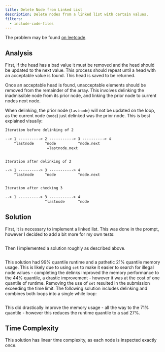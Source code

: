 ```yaml
---
title: Delete Node from Linked List
description: Delete nodes from a linked list with certain values.
filters:
  - include-code-files
---
```



The problem may be found [on leetcode](https://leetcode.com/problems/delete-nodes-from-linked-list-present-in-array).

## Analysis

First, if the head has a bad value it must be removed and the head should be 
updated to the next value. This process should repeat until a head with an 
acceptable value is found. This head is saved to be returned.

Once an acceptable head is found, unacceptable elements should be removed from 
the remainder of the array. This involves delinking the inadmissible node from 
its prior node, and linking the prior node to current nodes next node.

When delinking, the prior node (``lastnode``) will not be updated on the loop, 
as the current node (``node``) just delinked was the prior node. This is best 
explained visually:


```default
Iteration before delinking of 2

--> 1 ----------> 2 -----------> 3 ----------> 4
    ^lastnode     ^node          ^node.next
                   =lastnode.next


Iteration after delinking of 2

--> 1 ----------> 3 -----------> 4
    ^lastnode     ^node          ^node.next


Iteration after checking 3

--> 1 ----------> 3 -----------> 4
                  ^lastnode      ^node
```


## Solution

First, it is necessary to implement a linked list. This was done in the prompt, 
however I decided to add a bit more for my own tests:

```.python
```


Then I implemented a solution roughly as described above. 


```.python
```


This solution had $99\%$ quantile runtime and a pathetic $21\%$ quantile memory
usage. This is likely due to using ``set`` to make it easier to search for
illegal node values - completing the delinks improved the memory performance 
to the $44\%$ quantile, a drastic improvement - however it was at the cost of 
one quantile of runtime. Removing the use of ``set`` resulted in the submission
exceeding the time limit. The following solution includes delinking and 
combines both loops into a single while loop:


```.python
```

This did drastically improve the memory usage - all the way to the $71\%$ 
quantile - however this reduces the runtime quantile to a sad $27\%$.


## Time Complexity

This solution has linear time complexity, as each node is inspected exactly 
once.
